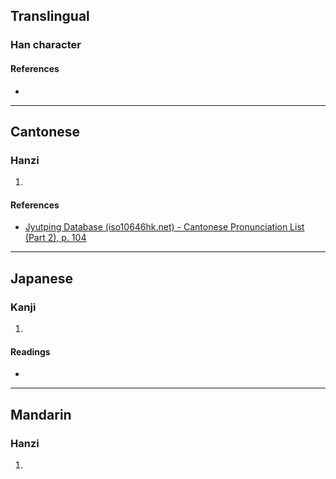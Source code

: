 {{character info/new}}
==Translingual==

===Han character===
{{Han char|rn=53|rad=广|as=15|sn=18|four=|canj=IBSH|ids=⿸广膠}}

====References====
* {{Han ref|kx=0351.290|dkj=09525|dj=0665.120|hdz=20907.110|uh=5EEB|ud=24299}}

----

==Cantonese==

===Hanzi===
{{yue-hanzi|jyut=[[liu4]]|y=liu4}}

# {{rfdef|yue|sort=广15}}

====References====
* [http://www.iso10646hk.net/jp/document/download.jsp Jyutping Database (iso10646hk.net) - Cantonese Pronunciation List (Part 2), p. 104]

----

==Japanese==

===Kanji===
{{ja-kanji|grade=|rs=广15}}

# {{rfdef|ja|sort=广15}}

====Readings====
* {{ja-readings|on=[[りょう]] (ryō), [[ろう]] (rō)|kun=[[むなしい]] (munashii), [[うつろ]] (utsuro)}}

----

==Mandarin==

===Hanzi===
{{cmn-hanzi|pin=[[liáo]] ([[liao2]]), [[pǎi]] ([[pai3]])|wg=liao<sup>2</sup>, p'ai<sup>3</sup>}}

# {{rfdef|cmn|sort=广15}}